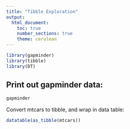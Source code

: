 ---
title: "Tibble Exploration"
output: 
  html_document:
    toc: true
    number_sections: true
    theme: cerulean
---
```{r load, warning = FALSE, echo = FALSE}
library(gapminder)
library(tibble)
library(DT)
```
## Print out gapminder data:

```{r}
gapminder
```

Convert mtcars to tibble, and wrap in data table:

```{r tibble}
datatable(as_tibble(mtcars))
```

<!--this is a comment, it wont show up on html output-->

<!--this is a comment using git-->


